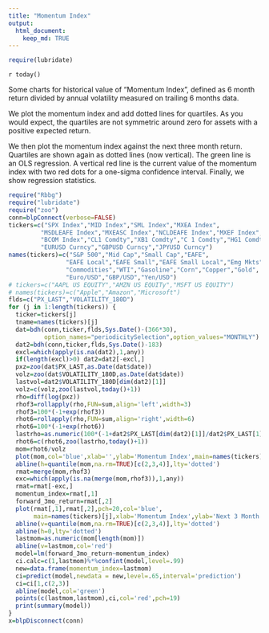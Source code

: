 ```yaml
---
title: "Momentum Index"
output: 
  html_document:
    keep_md: TRUE
---
```

```r
require(lubridate)
```

`r today()`

Some charts for historical value of "Momentum Index", defined as 6 month return divided by annual volatility measured on trailing 6 months data.  

We plot the momentum index and add dotted lines for quartiles.  As you would expect, the quartiles are not symmetric around zero for assets with a positive expected return.

We then plot the momentum index against the next three month return.  Quartiles are shown again as dotted lines (now vertical).  The green line is an OLS regression. A vertical red line is the current value of the momentum index with two red dots for a one-sigma confidence interval.   Finally, we show regression statistics. 


```r
require("Rbbg")
require("lubridate")
require("zoo")
conn=blpConnect(verbose=FALSE)
tickers=c("SPX Index","MID Index","SML Index","MXEA Index",
         "MSDLEAFE Index","MXEASC Index","NCLDEAFE Index","MXEF Index","NDLEEGF Index",
         "BCOM Index","CL1 Comdty","XB1 Comdty","C 1 Comdty","HG1 Comdty","XAU Curncy",
         "EURUSD Curncy","GBPUSD Curncy","JPYUSD Curncy")
names(tickers)=c("S&P 500","Mid Cap","Small Cap","EAFE",
                "EAFE Local","EAFE Small","EAFE Small Local","Emg Mkts","Emg Mkts Local",
                "Commodities","WTI","Gasoline","Corn","Copper","Gold",
                "Euro/USD","GBP/USD","Yen/USD")
# tickers=c("AAPL US EQUITY","AMZN US EQUITy","MSFT US EQUITY")
# names(tickers)=c("Apple","Amazon","Microsoft")
flds=c("PX_LAST","VOLATILITY_180D")
for (j in 1:length(tickers)) {
  ticker=tickers[j]
  tname=names(tickers)[j]
  dat=bdh(conn,ticker,flds,Sys.Date()-(366*30),
          option_names="periodicitySelection",option_values="MONTHLY")
  dat2=bdh(conn,ticker,flds,Sys.Date()-183)
  excl=which(apply(is.na(dat2),1,any))
  if(length(excl)>0) dat2=dat2[-excl,]
  pxz=zoo(dat$PX_LAST,as.Date(dat$date))
  volz=zoo(dat$VOLATILITY_180D,as.Date(dat$date))
  lastvol=dat2$VOLATILITY_180D[dim(dat2)[1]]
  volz=c(volz,zoo(lastvol,today()+1))
  rho=diff(log(pxz))
  rhof3=rollapply(rho,FUN=sum,align='left',width=3)
  rhof3=100*(-1+exp(rhof3))
  rhot6=rollapply(rho,FUN=sum,align='right',width=6)
  rhot6=100*(-1+exp(rhot6))
  lastrho=as.numeric(100*(-1+dat2$PX_LAST[dim(dat2)[1]]/dat2$PX_LAST[1]))
  rhot6=c(rhot6,zoo(lastrho,today()+1))
  mom=rhot6/volz 
  plot(mom,col='blue',xlab='',ylab='Momentum Index',main=names(tickers)[j])
  abline(h=quantile(mom,na.rm=TRUE)[c(2,3,4)],lty='dotted')
  rmat=merge(mom,rhof3)
  exc=which(apply(is.na(merge(mom,rhof3)),1,any))
  rmat=rmat[-exc,]
  momentum_index=rmat[,1]
  forward_3mo_return=rmat[,2]
  plot(rmat[,1],rmat[,2],pch=20,col='blue',
       main=names(tickers)[j],xlab='Momentum Index',ylab='Next 3 Month Return')
  abline(v=quantile(mom,na.rm=TRUE)[c(2,3,4)],lty='dotted')
  abline(h=0,lty='dotted')
  lastmom=as.numeric(mom[length(mom)])
  abline(v=lastmom,col='red')
  model=lm(forward_3mo_return~momentum_index)
  ci.calc=c(1,lastmom)%*%confint(model,level=.99)
  new=data.frame(momentum_index=lastmom)
  ci=predict(model,newdata = new,level=.65,interval='prediction')
  ci=ci[1,c(2,3)]
  abline(model,col='green')
  points(c(lastmom,lastmom),ci,col='red',pch=19)
  print(summary(model))
}
x=blpDisconnect(conn)
```
